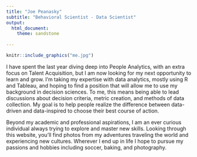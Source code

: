 ```yaml
---
title: "Joe Peanasky"
subtitle: "Behavioral Scientist - Data Scientist"
output: 
  html_document:
    theme: sandstone
    
---
```


```r
knitr::include_graphics("me.jpg")
```

I have spent the last year diving deep into People Analytics, with an extra focus on Talent Acquisition, but I am now looking for my next opportunity to learn and grow. I'm taking my expertise with data analytics, mostly using R and Tableau, and hoping to find a position that will allow me to use my background in decision sciences. To me, this means being able to lead discussions about decision criteria, metric creation, and methods of data collection. My goal is to help people realize the difference between data-driven and data-inspired to choose their best course of action.

Beyond my academic and professional aspirations, I am an ever curious individual always trying to explore and master new skills. Looking through this website, you'll find photos from my adventures traveling the world and experiencing new cultures. Wherever I end up in life I hope to pursue my passions and hobbies including soccer, baking, and photography.
